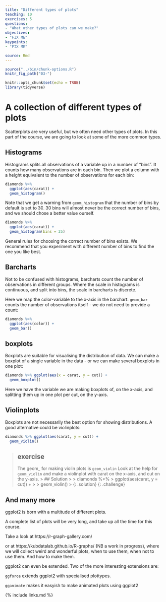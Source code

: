 ```yaml
---
title: "Different types of plots"
teaching: 10
exercises: 5
questions:
- "What other types of plots can we make?"
objectives:
- "FIX ME"
keypoints:
- "FIX ME"

source: Rmd
---
```


```r
source("../bin/chunk-options.R")
knitr_fig_path("03-")
```

```r
knitr::opts_chunk$set(echo = TRUE)
library(tidyverse)
```


# A collection of different types of plots

Scatterplots are very useful, but we often need other types of plots. In this part of the course, we are going to look at some of the more
common types.


## Histograms

Histograms splits all observations of a variable up in a number of
"bins". It counts how many observations are in each bin. Then we plot a column
with a height equivalent to the number of observations for each bin:

```r
diamonds %>% 
  ggplot(aes(carat)) +
  geom_histogram()
```

Note that we get a warning from `geom_histogram` that the number of 
bins by default is set to 30. 30 bins will almost never be the correct
number of bins, and we should chose a better value ourself.

```r
diamonds %>% 
  ggplot(aes(carat)) +
  geom_histogram(bins = 25)
```
General rules for choosing the correct number of bins exists. We recommend that you experiment with different number of bins to find the
one you like best.


## Barcharts

Not to be confused with histograms, barcharts count the number of 
observations in different groups. Where the scale in histograms is 
continuous, and split into bins, the scale in barcharts is discrete. 

Here we map the color-variable to the x-axis in the barchart. `geom_bar` counts the number of observations itself - we do not need to
provide a count:

```r
diamonds %>% 
  ggplot(aes(color)) +
  geom_bar()
```


## boxplots

Boxplots are suitable for visualising the distribution of data. 
We can make a boxplot of a single variable in the data - or we 
can make several boxplots in one plot:

```r
diamonds %>% ggplot(aes(x = carat, y = cut)) +
  geom_boxplot()
```

Here we have the variable we are making boxplots of, on the x-axis,
and splitting them up in one plot per cut, on the y-axis.

## Violinplots

Boxplots are not necessarily the best option for showing distributions.
A good alternative could be violinplots:

```r
diamonds %>% ggplot(aes(carat, y = cut)) +
  geom_violin()
```


> ## exercise
> The geom_ for making violin plots is `geom_violin`
> Look at the help for `geom_violin` and make a violinplot
> with carat on the x-axis, and cut on the y-axis.
> > ## Solution
> >
> > diamonds %>% 
> >   ggplot(aes(carat, y = cut)) +
> >
> >   geom_violin()
> >
> {: .solution}
{: .challenge}



## And many more

ggplot2 is born with a multitude of different plots. 

A complete list of plots will be very long, and take up all the time for this course.

Take a look at https://r-graph-gallery.com/

or at https://kubdatalab.github.io/R-graphs/ (NB a work in progress), where we will collect weird and wonderful plots, when to use them, when not to 
use them. And how to make them.


ggplot2 can even be extended. Two of the more interesting extensions are:

`ggforce` extends ggplot2 with specialised plottypes.

`gganimate` makes it easyish to make animated plots using ggplot2



{% include links.md %}